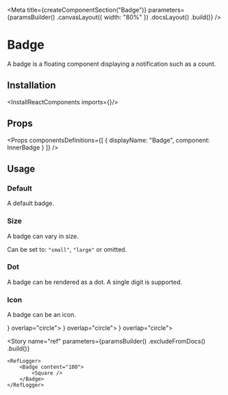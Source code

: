 
<Meta
    title={createComponentSection("Badge")}
    parameters={paramsBuilder()
        .canvasLayout({ width: "80%" })
        .docsLayout(<ReactComponentsLayout sourcePath="/packages/react-components/src/badge" />)
        .build()}
/>

# Badge

A badge is a floating component displaying a notification such as a count.

## Installation

<InstallReactComponents imports={<Imports />}/>

## Props

<Props
    componentsDefinitions={[
        { displayName: "Badge", component: InnerBadge }
    ]}
/>

## Usage

### Default

A default badge.

<Preview>
    <Story name="default">
        <Inline gap={8} align="center">
            <Badge content="100">
                <Square />
            </Badge>
            <Badge content="100" overlap="circle">
                <Circle />
            </Badge>
        </Inline>
    </Story>
</Preview>

### Size

A badge can vary in size.

Can be set to: `"small"`, `"large"` or omitted.

<Preview>
    <Story name="size">
        <Inline gap={8} align="end">
            <Badge size="small" content="100" overlap="circle">
                <Circle />
            </Badge>
            <Badge content="100" overlap="circle">
                <Circle />
            </Badge>
            <Badge size="large" content="100" overlap="circle">
                <Circle />
            </Badge>
        </Inline>
    </Story>
</Preview>

### Dot

A badge can be rendered as a dot. A single digit is supported.

<Preview>
    <Story name="dot">
        <Inline gap={8} align="center">
            <Inline>
                <Badge variant="dot" size="small" overlap="circle">
                    <Circle />
                </Badge>
                <Badge variant="dot" overlap="circle">
                    <Circle />
                </Badge>
                <Badge variant="dot" size="large" overlap="circle">
                    <Circle />
                </Badge>
            </Inline>
            <Inline>
                <Badge variant="dot" size="small" content="5">
                    <EmailIcon size="large" />
                </Badge>
                <Badge variant="dot" content="5">
                    <EmailIcon size="large" />
                </Badge>
                <Badge variant="dot" size="large" content="5">
                    <EmailIcon size="large" />
                </Badge>
            </Inline>
        </Inline>
    </Story>
</Preview>

### Icon

A badge can be an icon.

<Preview>
    <Story name="icon">
        <Inline align="end">
            <Badge variant="icon" size="small" content={<CheckCircleIcon />} overlap="circle">
                <Circle />
            </Badge>
            <Badge variant="icon" content={<CheckCircleIcon />} overlap="circle">
                <Circle />
            </Badge>
            <Badge variant="icon" size="large" content={<CheckCircleIcon />} overlap="circle">
                <Circle />
            </Badge>
        </Inline>
    </Story>
</Preview>

<Story
    name="ref"
    parameters={paramsBuilder()
        .excludeFromDocs()
        .build()}
>
    <RefLogger>
        <Badge content="100">
            <Square />
        </Badge>
    </RefLogger>
</Story>
